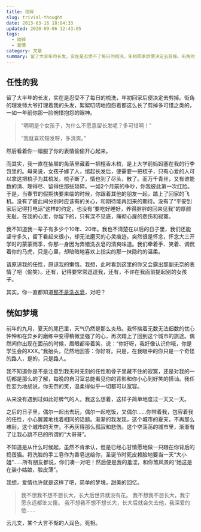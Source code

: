 ```yaml
---
title: 琐碎
slug: trivial-thought
date: 2013-03-16 18:04:33
updated: 2020-09-06 12:43:05
tags:
  - 琐碎
  - 爱情
category: 文章
summary: 留了大半年的长发，实在是忍受不了每日的梳洗，年初回家后便决定去剪掉。街角的理发师大爷打理着我的头发，絮絮叨叨地抱怨着都这么长了剪掉多可惜之类的，一如一年前你那一脸惋惜抱怨的眼神。
---
```


## 任性的我

留了大半年的长发，实在是忍受不了每日的梳洗，年初回家后便决定去剪掉。街角的理发师大爷打理着我的头发，絮絮叨叨地抱怨着都这么长了剪掉多可惜之类的，一如一年前你那一脸惋惜抱怨的眼神。

>“明明是个女孩子，为什么不愿意留长发呢？多可惜啊！”
>
>“我就喜欢短发呀，多清爽。”

然后看着你一幅服了你的表情偷偷开心起来。

而其实，我一直在抽屉的角落里藏着一把檀香木梳，是上大学前妈妈塞在我的行李包里的。母亲说，女孩子嫁了人，绾起长发后，便需要一把梳子，只有心爱的人可以拿这把梳子为其梳发。梳子断了，情也到了尽头，散了。而万千青丝，又有谁能数的清、理得尽、留得住那些琐碎。一如2个月前的争吵，你我彼此第一次红脸。于是，当春节的假期快要来临的时候，你跟着其他的朋友一起，踏上了回家的飞机。没有了彼此间分别时应该有的关心，和期待能再回来的期待。没有了“平安到家后记得打电话”这样的约定，也没有“要吃好睡好，养得胖胖的回来见我”的厚颜无耻。在我的心里，你留下的，只有深不见底，痛彻心扉的悲伤和寂寞。

我不知道我一辈子有多少个10年、20年。我也不清楚在以后的日子里，我们还能坚守多久，留下看起来很小，却无法磨灭的心灵痕迹。突然很是怀念，怀念大三开学时的蒙蒙雨季，你那一身因为弄错洗衣皂的清爽味道。我们牵着手、笑着、调侃着你的马虎，只是心里，却暗暗地喜欢上指尖的那一抹隐约的温柔。

请原谅我的任性，原谅我的懒惰。我想，此时看到这里的你又会露出那副无奈的表情了吧（偷笑）。还有，记得要常常逗逗我，还有，不许在我面前提起别的女孩子。

其实，你一直都知道[那不是洗衣皂](/the-memory-of-smell)，对吧？

## 恍如梦境

前年的九月，夏天的尾巴里，天气仍然是那么炎热。我怀揣着无数无法细数的忧心忡忡和在异乡的磨练中变得稍微坚强了的心，再次踏上了回到这个城市的旅途。偶然间你出现在面前的时候，眉眼都带着笑，说：“你好呀，我好像认识你哦，你是学生会的XXX。”我抬头，茫然地回答：你好呀。只是，在我眼中的你只是一个奇怪的路人，是的，只是路人。

我不知道你是不是注意到我无时无刻的任性和骨子里藏不住的寂寞，还是对我的一切都是那么的了解，每晚的自习室总能看见你的背影和你小心到好笑的搭讪。我任性妄为地胡说，你无奈的笑，温柔得似乎一切都可以宽容。

从来没有遇到过如此好脾气的人，我这么想着，这样子简单地度过一天又一天。

之后的日子里，偶尔一起出去玩，偶尔一起吃饭，又偶尔……你带着我，包容着我的任性，小心翼翼地找着相同的话题。渐渐的我发现，这个城市的夏天，不再那么难耐，这个城市的天空，不再灰得那么孤寂和悲伤。这个空荡荡的城市里，渐渐有了让我心跳不已的所谓的“大哥哥”。

不知道是从什么时候起，虽然不肯承认，但是已经心甘情愿地做一只跟在你背后的捣蛋猫。将洗脸的手工皂作为香皂送给你，圣诞节时死皮赖脸地要当一天“大小姐”……所有朋友都说，你们凑一对吧！然后便是我的羞涩，和你煞风景的“她这是在装小姑娘，脸皮薄”。

我想，爱情也许就是这样了吧，简单的梦境，甜美的回忆。

>我不想我不想不想长大，长大后世界就没有花。
>我不想我不想长大，我宁愿永远都笨又傻。
>我不想我不想不想长大，长大后就会失去他，我深爱的他……

云儿文，某个大言不惭的人润色，死相。
